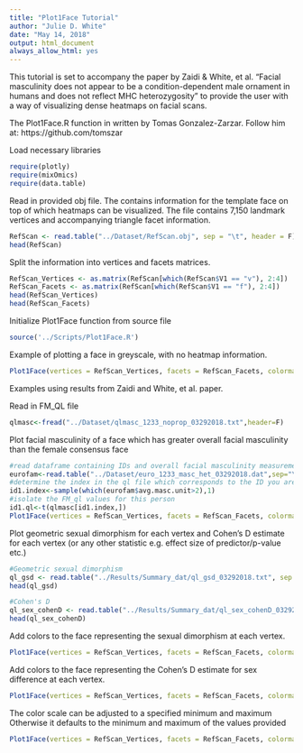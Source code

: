 ```yaml
---
title: "Plot1Face Tutorial"
author: "Julie D. White"
date: "May 14, 2018"
output: html_document
always_allow_html: yes
---
```


This tutorial is set to accompany the paper by Zaidi & White, et al. "Facial masculinity does not appear to be a condition-dependent male ornament in humans and does not reflect MHC heterozygosity" to provide the user with a way of visualizing dense heatmaps on facial scans.  

The Plot1Face.R function in written by Tomas Gonzalez-Zarzar. Follow him at: https://github.com/tomszar  

Load necessary libraries
```r
require(plotly)
require(mixOmics)
require(data.table)
```

Read in provided obj file. The contains information for the template face on top of which heatmaps can be visualized. The file contains 7,150 landmark vertices and accompanying triangle facet information.
```r
RefScan <- read.table("../Dataset/RefScan.obj", sep = "\t", header = F)
head(RefScan)
```

Split the information into vertices and facets matrices. 
```r
RefScan_Vertices <- as.matrix(RefScan[which(RefScan$V1 == "v"), 2:4])
RefScan_Facets <- as.matrix(RefScan[which(RefScan$V1 == "f"), 2:4])
head(RefScan_Vertices)
head(RefScan_Facets)
```

Initialize Plot1Face function from source file
```r
source('../Scripts/Plot1Face.R')
```

Example of plotting a face in greyscale, with no heatmap information.
```r
Plot1Face(vertices = RefScan_Vertices, facets = RefScan_Facets, colormap = NULL, title = "Example greyscale face")
```

Examples using results from Zaidi and White, et al. paper.

Read in FM_QL file
```r
qlmasc<-fread("../Dataset/qlmasc_1233_noprop_03292018.txt",header=F)
```


Plot facial masculinity of a face which has greater overall facial masculinity than the female consensus face
```r
#read dataframe containing IDs and overall facial masculinity measurements
eurofam<-read.table("../Dataset/euro_1233_masc_het_03292018.dat",sep="\t",header=T)
#determine the index in the ql file which corresponds to the ID you are looking for
id1.index<-sample(which(eurofam$avg.masc.unit>2),1)
#isolate the FM_ql values for this person
id1.ql<-t(qlmasc[id1.index,])
Plot1Face(vertices = RefScan_Vertices, facets = RefScan_Facets, colormap = id1.ql, title = "FM_ql")
```
Plot geometric sexual dimorphism for each vertex and Cohen's D estimate for each vertex 
(or any other statistic e.g. effect size of predictor/p-value etc.)
```r
#Geometric sexual dimorphism
ql_gsd <- read.table("../Results/Summary_dat/ql_gsd_03292018.txt", sep = "\t", header = T)
head(ql_gsd)
```

```r
#Cohen's D
ql_sex_cohenD <- read.table("../Results/Summary_dat/ql_sex_cohenD_03292018.txt", sep = "\t", header = T)
head(ql_sex_cohenD)
```

Add colors to the face representing the sexual dimorphism at each vertex.
```r
Plot1Face(vertices = RefScan_Vertices, facets = RefScan_Facets, colormap = ql_gsd$x, title = "Geometric sexual dimorphism")
```

Add colors to the face representing the Cohen's D estimate for sex difference at each vertex.
```r
Plot1Face(vertices = RefScan_Vertices, facets = RefScan_Facets, colormap = ql_sex_cohenD$x, title = "Cohen's D estimate for sexual dimorphism")
```

The color scale can be adjusted to a specified minimum and maximum
Otherwise it defaults to the minimum and maximum of the values provided
```r
Plot1Face(vertices = RefScan_Vertices, facets = RefScan_Facets, colormap = ql_sex_cohenD$x, title = "Cohen's D estimate for sexual dimorphism",color.min = 0,color.max=3)
```

